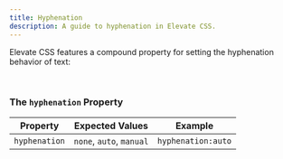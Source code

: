 ```yaml
---
title: Hyphenation
description: A guide to hyphenation in Elevate CSS.
---
```


Elevate CSS features a compound property for setting the hyphenation behavior of text:

<br/>

### The `hyphenation` Property

| Property   | Expected Values | Example     |
|------------|--------------------|-----------------------|
| `hyphenation` |  `none`, `auto`, `manual` |  `hyphenation:auto`  |

